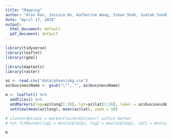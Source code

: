 ```yaml
---
title: "Mapping"
author: "Alex Kan, Jessica Ho, Katherine Wang, Ishan Shah, Svetak Sundhar"
date: "April 17, 2018"
output:
  html_document: default
  pdf_document: default
---
```


```r
library(tidyverse)
library(leaflet)
library(rgdal)

library(maptools)
library(raster)
```

```r
az <- read.csv("data/phoenixAg.csv")
az$businessName <- gsub("\"", "", az$businessName)
```

```r
m <- leaflet() %>%
  addTiles() %>%
  addMarkers(lng=az$long[1:20], lat=az$lat[1:20], label = az$businessName[1:20]) %>%
  setView(mean(az$long), mean(az$lat), zoom = 10)

# clusterOptions = markerClusterOptions() within marker 
# %>% fitBounds(lng1 = min(az$long), lng2 = max(az$long), lat1 = min(az$lat), lat2 = max(az$lat))

m
```

